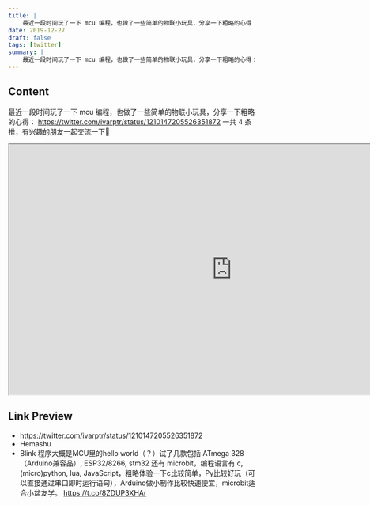 ```yaml
---
title: |
    最近一段时间玩了一下 mcu 编程，也做了一些简单的物联小玩具，分享一下粗略的心得
date: 2019-12-27
draft: false
tags: [twitter]
summary: |
    最近一段时间玩了一下 mcu 编程，也做了一些简单的物联小玩具，分享一下粗略的心得： https://twitter.com/ivarptr/status/1210147205526351872   一共 4 条推，有兴趣的朋友一起交流一下🙈
---
```


## Content

最近一段时间玩了一下 mcu 编程，也做了一些简单的物联小玩具，分享一下粗略的心得： https://twitter.com/ivarptr/status/1210147205526351872   一共 4 条推，有兴趣的朋友一起交流一下🙈


<iframe
    width="900"
    height="506"
    src="https://twitter.com/i/videos/1210147205526351872?embed_source=facebook"
    title="Hemashu"
    allow="accelerometer; autoplay; clipboard-write; encrypted-media; gyroscope; picture-in-picture; web-share"
    allowFullscreen
    >
</iframe>

## Link Preview

- https://twitter.com/ivarptr/status/1210147205526351872
- Hemashu
- Blink 程序大概是MCU里的hello world（？）试了几款包括 ATmega 328（Arduino兼容品）, ESP32/8266, stm32 还有 microbit，编程语言有 c, (micro)python, lua, JavaScript，粗略体验一下c比较简单，Py比较好玩（可以直接通过串口即时运行语句），Arduino做小制作比较快速便宜，microbit适合小盆友学。 https://t.co/8ZDUP3XHAr
